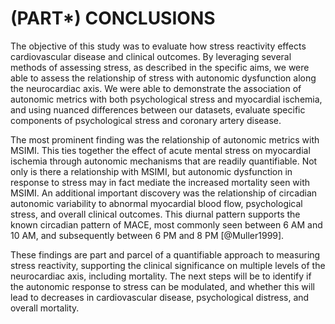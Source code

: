 # (PART\*) CONCLUSIONS {-}

The objective of this study was to evaluate how stress reactivity effects cardiovascular disease and clinical outcomes. 
By leveraging several methods of assessing stress, as described in the specific aims, we were able to assess the relationship of stress with autonomic dysfunction along the neurocardiac axis. 
We were able to demonstrate the association of autonomic metrics with both psychological stress and myocardial ischemia, and using nuanced differences between our datasets, evaluate specific components of psychological stress and coronary artery disease.

The most prominent finding was the relationship of autonomic metrics with MSIMI.
This ties together the effect of acute mental stress on myocardial ischemia through autonomic mechanisms that are readily quantifiable. 
Not only is there a relationship with MSIMI, but autonomic dysfunction in response to stress may in fact mediate the increased mortality seen with MSIMI.
An additional important discovery was the relationship of circadian autonomic variability to abnormal myocardial blood flow, psychological stress, and overall clinical outcomes. 
This diurnal pattern supports the known circadian pattern of MACE, most commonly seen between 6 AM  and 10 AM, and subsequently between 6 PM and 8 PM [@Muller1999]. 

These findings are part and parcel of a	quantifiable approach to measuring stress reactivity, supporting the clinical significance on multiple levels of the neurocardiac axis, including mortality.
The next steps will be to identify if the autonomic response to stress can be modulated, and whether this will lead to decreases in cardiovascular disease, psychological distress, and overall mortality.
